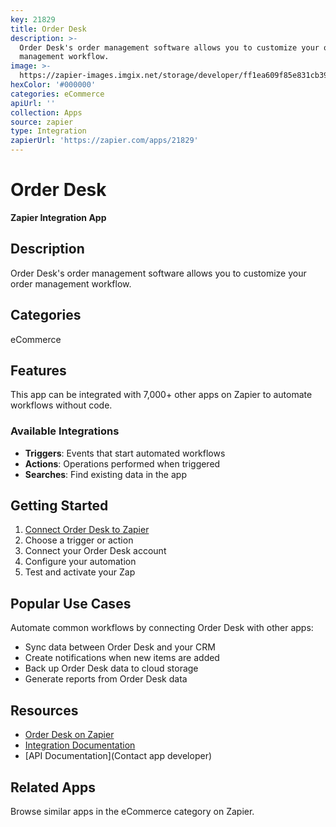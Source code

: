 ```yaml
---
key: 21829
title: Order Desk
description: >-
  Order Desk's order management software allows you to customize your order
  management workflow.
image: >-
  https://zapier-images.imgix.net/storage/developer/ff1ea609f85e831cb3996e2b87fd3c7a.png?auto=format%2Ccompress&ixlib=python-3.0.0&q=50
hexColor: '#000000'
categories: eCommerce
apiUrl: ''
collection: Apps
source: zapier
type: Integration
zapierUrl: 'https://zapier.com/apps/21829'
---
```

# Order Desk

**Zapier Integration App**

## Description

Order Desk's order management software allows you to customize your order management workflow.

## Categories

eCommerce

## Features

This app can be integrated with 7,000+ other apps on Zapier to automate workflows without code.

### Available Integrations

- **Triggers**: Events that start automated workflows
- **Actions**: Operations performed when triggered
- **Searches**: Find existing data in the app

## Getting Started

1. [Connect Order Desk to Zapier](https://zapier.com/apps/21829)
2. Choose a trigger or action
3. Connect your Order Desk account
4. Configure your automation
5. Test and activate your Zap

## Popular Use Cases

Automate common workflows by connecting Order Desk with other apps:

- Sync data between Order Desk and your CRM
- Create notifications when new items are added
- Back up Order Desk data to cloud storage
- Generate reports from Order Desk data

## Resources

- [Order Desk on Zapier](https://zapier.com/apps/21829)
- [Integration Documentation](https://zapier.com/apps/21829/integrations)
- [API Documentation](Contact app developer)

## Related Apps

Browse similar apps in the eCommerce category on Zapier.
